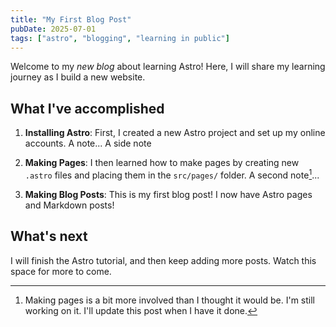 ```yaml
---
title: "My First Blog Post"
pubDate: 2025-07-01
tags: ["astro", "blogging", "learning in public"]
---
```



Welcome to my _new blog_ about learning Astro! Here, I will share my learning journey as I build a new website.

## What I've accomplished

1. **Installing Astro**: First, I created a new Astro project and set up my online accounts.
   A note<SideLabel n={1} />...
   A side note

2. **Making Pages**: I then learned how to make pages by creating new `.astro` files and placing them in the `src/pages/` folder.
   A second note[^1]...

3. **Making Blog Posts**: This is my first blog post! I now have Astro pages and Markdown posts!

## What's next

I will finish the Astro tutorial, and then keep adding more posts. Watch this space for more to come.

[^1]: Making pages is a bit more involved than I thought it would be. I'm still working on it. I'll update this post when I have it done.
